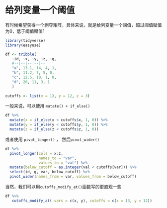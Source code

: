# 给列变量一个阈值 {#cutoffs}

有时候希望获得一个剥夺矩阵\index{剥夺矩阵}，具体来说，就是给列变量一个阈值\index{cutoffs}，超过阈值赋值为0，低于阈值赋值1


```r
library(tidyverse)
library(easyuse)
```

```r
df <- tribble(
   ~id, ~x, ~y, ~z, ~g,
   #--|--|--|--|--
   "a", 13.1, 14, 4, 1,
   "b", 11.2, 7, 5, 0,
   "c", 12.5, 10, 1, 0,
   "d", 20, 11, 3, 1
   )
   
cutoffs <- list(x = 13, y = 12, z = 3)
```


一般来说，可以使用 `mutate() + if_else()`
```r
df %>%
  mutate(x = if_else(x < cutoffs$x, 1, 0)) %>%
  mutate(y = if_else(y < cutoffs$y, 1, 0)) %>%
  mutate(z = if_else(z < cutoffs$z, 1, 0))
```


或者使用 `pivot_longer()` ， 然后`pivot_wider()`
```r
df %>%
  pivot_longer(cols = x:z, 
               names_to = "var", 
               values_to = "val") %>%
  mutate(below_cutoff = as.integer(val < cutoffs[var])) %>% 
  select(id, g, var, below_cutoff) %>%
  pivot_wider(names_from = var, values_from = below_cutoff)
```


当然，我们可以用`cutoffs_modify_at()`函数写的更直观一些
```r
df %>%
   cutoffs_modify_at(.vars = c(x, y), cutoffs = c(x = 13, y = 12))
```


